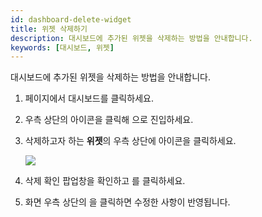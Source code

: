 ```yaml
---
id: dashboard-delete-widget
title: 위젯 삭제하기
description: 대시보드에 추가된 위젯을 삭제하는 방법을 안내합니다.
keywords: [대시보드, 위젯]
---
```


대시보드에 추가된 위젯을 삭제하는 방법을 안내합니다.

1. <Cmd sid='shell.header.launcher' /> 페이지에서 <Cmd>대시보드</Cmd>를 클릭하세요.

1. 우측 상단의 <IcSet2 /> 아이콘을 클릭해 <Cmd sid='reportApp.dashboardSettings' product='2' />으로 진입하세요.

1. 삭제하고자 하는 **위젯**의 우측 상단에 <IcTrash2 /> 아이콘을 클릭하세요.

    <Image src='/img/biostarx-dashboard-widget-del.png' className='none' caption />

1. 삭제 확인 팝업창을 확인하고 <Cmd sid='reportApp.yes' product='2' />를 클릭하세요.

1. <Cmd sid='reportApp.dashboardSettings' product='2' /> 화면 우측 상단의 <Cmd sid='reportApp.apply' product='2' />을 클릭하면 수정한 사항이 반영됩니다.